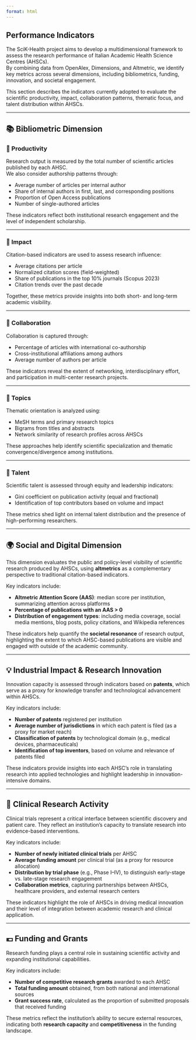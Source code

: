 ```yaml
---
format: html
---
```


## Performance Indicators

The SciK-Health project aims to develop a multidimensional framework to assess the research performance of Italian Academic Health Science Centres (AHSCs).\
By combining data from OpenAlex, Dimensions, and Altmetric, we identify key metrics across several dimensions, including bibliometrics, funding, innovation, and societal engagement.

This section describes the indicators currently adopted to evaluate the scientific productivity, impact, collaboration patterns, thematic focus, and talent distribution within AHSCs.

------------------------------------------------------------------------

## 📚 Bibliometric Dimension

### 🔹 Productivity

Research output is measured by the total number of scientific articles published by each AHSC.\
We also consider authorship patterns through:

-   Average number of articles per internal author
-   Share of internal authors in first, last, and corresponding positions
-   Proportion of Open Access publications
-   Number of single-authored articles

These indicators reflect both institutional research engagement and the level of independent scholarship.

------------------------------------------------------------------------

### 🔹 Impact

Citation-based indicators are used to assess research influence:

-   Average citations per article
-   Normalized citation scores (field-weighted)
-   Share of publications in the top 10% journals (Scopus 2023)
-   Citation trends over the past decade

Together, these metrics provide insights into both short- and long-term academic visibility.

------------------------------------------------------------------------

### 🔹 Collaboration

Collaboration is captured through:

-   Percentage of articles with international co-authorship
-   Cross-institutional affiliations among authors
-   Average number of authors per article

These indicators reveal the extent of networking, interdisciplinary effort, and participation in multi-center research projects.

------------------------------------------------------------------------

### 🔹 Topics

Thematic orientation is analyzed using:

-   MeSH terms and primary research topics
-   Bigrams from titles and abstracts
-   Network similarity of research profiles across AHSCs

These approaches help identify scientific specialization and thematic convergence/divergence among institutions.

------------------------------------------------------------------------

### 🔹 Talent

Scientific talent is assessed through equity and leadership indicators:

-   Gini coefficient on publication activity (equal and fractional)
-   Identification of top contributors based on volume and impact

These metrics shed light on internal talent distribution and the presence of high-performing researchers.

------------------------------------------------------------------------

## 🌍 Social and Digital Dimension

This dimension evaluates the public and policy-level visibility of scientific research produced by AHSCs, using **altmetrics** as a complementary perspective to traditional citation-based indicators.

Key indicators include:

-   **Altmetric Attention Score (AAS)**: median score per institution, summarizing attention across platforms
-   **Percentage of publications with an AAS \> 0**
-   **Distribution of engagement types**: including media coverage, social media mentions, blog posts, policy citations, and Wikipedia references

These indicators help quantify the **societal resonance** of research output, highlighting the extent to which AHSC-based publications are visible and engaged with outside of the academic community.

------------------------------------------------------------------------

## 💡 Industrial Impact & Research Innovation

Innovation capacity is assessed through indicators based on **patents**, which serve as a proxy for knowledge transfer and technological advancement within AHSCs.

Key indicators include:

-   **Number of patents** registered per institution
-   **Average number of jurisdictions** in which each patent is filed (as a proxy for market reach)
-   **Classification of patents** by technological domain (e.g., medical devices, pharmaceuticals)
-   **Identification of top inventors**, based on volume and relevance of patents filed

These indicators provide insights into each AHSC’s role in translating research into applied technologies and highlight leadership in innovation-intensive domains.

------------------------------------------------------------------------

## 🧪 Clinical Research Activity

Clinical trials represent a critical interface between scientific discovery and patient care. They reflect an institution’s capacity to translate research into evidence-based interventions.

Key indicators include:

-   **Number of newly initiated clinical trials** per AHSC
-   **Average funding amount** per clinical trial (as a proxy for resource allocation)
-   **Distribution by trial phase** (e.g., Phase I–IV), to distinguish early-stage vs. late-stage research engagement
-   **Collaboration metrics**, capturing partnerships between AHSCs, healthcare providers, and external research centers

These indicators highlight the role of AHSCs in driving medical innovation and their level of integration between academic research and clinical application.

------------------------------------------------------------------------

## 💶 Funding and Grants

Research funding plays a central role in sustaining scientific activity and expanding institutional capabilities.

Key indicators include:

-   **Number of competitive research grants** awarded to each AHSC
-   **Total funding amount** obtained, from both national and international sources
-   **Grant success rate**, calculated as the proportion of submitted proposals that received funding

These metrics reflect the institution’s ability to secure external resources, indicating both **research capacity** and **competitiveness** in the funding landscape.
